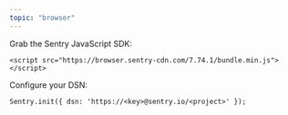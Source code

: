 ```yaml
---
topic: "browser"
---
```



Grab the Sentry JavaScript SDK:

```
<script src="https://browser.sentry-cdn.com/7.74.1/bundle.min.js"></script>
```

Configure your DSN:
```
Sentry.init({ dsn: 'https://<key>@sentry.io/<project>' });
```

